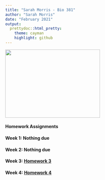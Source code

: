 ```yaml
---
title: "Sarah Morris - Bio 381"
author: "Sarah Morris"
date: "February 2021"
output: 
  prettydoc::html_pretty:
    theme: cayman
    highlight: github
---
```


<img src="IMG_3681.jpg" width="300" height="217" />

#### Homework Assignments

#### Week 1: **Nothing due**

#### Week 2: **Nothing due**

#### Week 3: [Homework 3](Homework3.html)  
  
#### Week 4: [Homework 4](Homework4.html)
